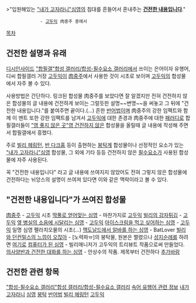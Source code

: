 >"입원해있는 [["내가 고자라니"심영]]의 침대를 흔들어서 혼내주는 '''[[건전한 내용입니다]]'''."
              - [[고두익]] 肉중주 중에서

[[목차]]
== 건전한 설명과 유래 ==
[[디시인사이드]] [["합필갤"합성 갤러리/합성-필수요소 갤러리]]에서 쓰이는 은어이자 유행어, 디씨 합필갤러 거장 [[고두익]]이 [http://gall.dcinside.com/board/view/?id=composition_dc&no=75615&page= 肉중주]에서 사용한 것이 시초로 보이며  [[고두익]]의 합성물에서 자주 볼 수 있다.

사용방법은 간단하다. 링크된 합성물 肉중주를 보았다면 잘 알겠지만 전혀 건전하지 않은 합성물의 글 내용에 건전하게 보이는 그럴듯한 설명~~변명~~을 써놓고 그 뒤에 "건전한 내용입니다."를 붙여주면 끝이다.(...) 흔한 [[반어법]]이며 肉중주의 강한 임팩트와 함께 이 멘트 또한 강한 임팩트를 남겨서 [[고두익]]에 대한 존경과 肉중주에 대한 [[패러디]]로 합필갤러들이 [["영 좋지 않은 곳"영 건전하지 않은]] 합성물을 올릴때 글 내용에 작성해 주면서 합필갤에서 흥했다.

주로 [[빌리 헤링턴]], [[반 다크홈]] 등이 출현하는 [[붕탁]]계 합성물이나 선정적인 요소가 있는 [["내가 고자라니"심영]] 합성물, 그 외에 기타 등등 건전하지 않은 [[필수요소]]가 사용된 합성물에 자주 사용된다.

꼭 "건전한 내용입니다" 라고 글 내용에 쓰여지지 않았어도 전혀 그렇지 않은 합성물에 건전하다는 뉘앙스의 설명이 쓰여져 있다면 이와 같은 맥락이라고 볼 수 있다.

== "건전한 내용입니다"가 쓰여진 합성물 ==
[http://gall.dcinside.com/board/view/?id=composition_dc&no=75615&page= 肉중주] - [[고두익]] 시초
[http://gall.dcinside.com/board/view/?id=composition_dc&no=141223 딱풀로 얻어맞는 심영] - 마찬가지로 [[고두익]]
[http://gallog.dcinside.com/severen 빌리의 감자튀김] - [[고두익]]
[http://pds20.egloos.com/pds/201009/19/08/NOISE.SWF 옆 병실의 소음에 시달리는 심영] - [[고두익]]
[http://gall.dcinside.com/board/view/?id=composition_dc&no=102132&page= 아이스크림을 먹고 싶어하는 심영] - [[고두익]] 일명 심영 펠라치오물의 시초(...)
[http://gall.dcinside.com/board/view/?id=hit&no=11708&page=1&search_pos=&s_type=search_all&s_keyword=%EB%A7%A5%EB%8F%84%EB%82%A0%EB%93%9C 맥도날드에서 알바를 하는 심영] - BatLover
[https://vimeo.com/85626599 빌리와 던컨밀스의 느낌이 오잖아] - [노력파ㅠ]의 붕탁물, 원본은 짤렸으나 [[성지순례]]를 하려면 [https://vimeo.com/85626599 여기로]
[http://gall.dcinside.com/board/view/?id=composition_dc&no=186856 컴퓨터가 된 심영] - 빌리매니저가 고두익의 트리뷰트 작품으로써 만들었다.
[http://gall.dcinside.com/board/view/?id=composition_dc&no=129391 의사양반과 건전한 대화를 하는 심영] - 안상수의 작품. 제목부터 건전하다
[[추가바람]]

== 건전한 관련 항목 ==
[["합성-필수요소 갤러리"합성 갤러리/합성-필수요소 갤러리]]
[[속어 유행어 관련 정보]]
[[내가 고자라니]]
[[심영]]
[[붕탁]]
[[반어법]]
[[빌리 헤링턴]]
[[고두익]]
